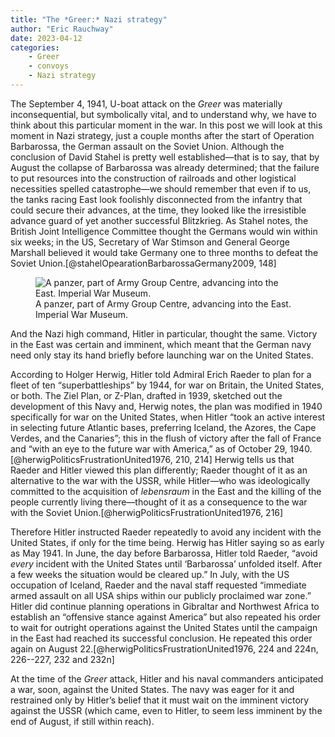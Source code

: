 ```yaml
---
title: "The *Greer:* Nazi strategy"
author: "Eric Rauchway"
date: 2023-04-12
categories:
    - Greer
    - convoys
    - Nazi strategy
---
```


The September 4, 1941, U-boat attack on the *Greer* was materially inconsequential, but symbolically vital, and to understand why, we have to think about this particular moment in the war. In this post we will look at this moment in Nazi strategy, just a couple months after the start of Operation Barbarossa, the German assault on the Soviet Union. Although the conclusion of David Stahel is pretty well established---that is to say, that by August the collapse of Barbarossa was already determined; that the failure to put resources into the construction of railroads and other logistical necessities spelled catastrophe---we should remember that even if to us, the tanks racing East look foolishly disconnected from the infantry that could secure their advances, at the time, they looked like the irresistible advance guard of yet another successful Blitzkrieg. As Stahel notes, the British Joint Intelligence Committee thought the Germans would win within six weeks; in the US, Secretary of War Stimson and General George Marshall believed it would take Germany one to three months to defeat the Soviet Union.[@stahelOpearationBarbarossaGermany2009, 148]

![A panzer, part of Army Group Centre, advancing into the East. Imperial War Museum.](https://media.iwm.org.uk/cantaloupe/iiif/2/295||613||large_000000.jpg/full/730,/0/default.jpg)

And the Nazi high command, Hitler in particular, thought the same. Victory in the East was certain and imminent, which meant that the German navy need only stay its hand briefly before launching war on the United States. 

According to Holger Herwig, Hitler told Admiral Erich Raeder to plan for a fleet of ten "superbattleships" by 1944, for war on Britain, the United States, or both. The Ziel Plan, or Z-Plan, drafted in 1939, sketched out the development of this Navy and, Herwig notes, the plan was modified in 1940 specifically for war on the United States, when Hitler "took an active interest in selecting future Atlantic bases, preferring Iceland, the Azores, the Cape Verdes, and the Canaries"; this in the flush of victory after the fall of France and "with an eye to the future war with America," as of October 29, 1940.[@herwigPoliticsFrustrationUnited1976, 210, 214] Herwig tells us that Raeder and Hitler viewed this plan differently; Raeder thought of it as an alternative to the war with the USSR, while Hitler---who was ideologically committed to the acquisition of *lebensraum* in the East and the killing of the people currently living there---thought of it as a consequence to the war with the Soviet Union.[@herwigPoliticsFrustrationUnited1976, 216]

Therefore Hitler instructed Raeder repeatedly to avoid any incident with the United States, if only for the time being. Herwig has Hitler saying so as early as May 1941. In June, the day before Barbarossa, Hitler told Raeder, "avoid *every* incident with the United States until 'Barbarossa' unfolded itself. After a few weeks the situation would be cleared up." In July, with the US occupation of Iceland, Raeder and the naval staff requested "immediate armed assault on all USA ships within our publicly proclaimed war zone." Hitler did continue planning operations in Gibraltar and Northwest Africa to establish an "offensive stance against America" but also repeated his order to wait for outright operations against the United States until the campaign in the East had reached its successful conclusion. He repeated this order again on August 22.[@herwigPoliticsFrustrationUnited1976, 224 and 224n, 226--227, 232 and 232n]

At the time of the *Greer* attack, Hitler and his naval commanders anticipated a war, soon, against the United States. The navy was eager for it and restrained only by Hitler's belief that it must wait on the imminent victory against the USSR (which came, even to Hitler, to seem less imminent by the end of August, if still within reach).
